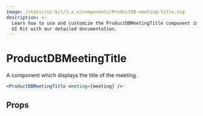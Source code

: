 ```yaml
---
image: /static/ui-kit/1.x.x/components/ProductDB-meeting-title.svg
description: >-
  Learn how to use and customize the ProductDBMeetingTitle component in ProductDB's React
  UI Kit with our detailed documentation.
---
```


# ProductDBMeetingTitle

A component which displays the title of the meeting.

```jsx live
<ProductDBMeetingTitle meeting={meeting} />
```

## Props

<PropsTable of="ProductDB-meeting-title" />

<head>
  <title>React UI Kit ProductDBMeetingTitle</title>
</head>
